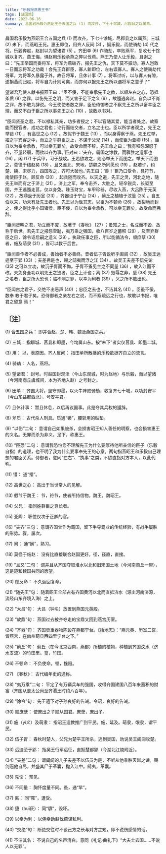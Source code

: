```yaml
---
title: "乐毅报燕惠王书"
tags: [战国策]
date: 2022-06-16
summary: 昌国君乐毅为燕昭王合五国之兵 (1) 而攻齐，下七十馀城，尽郡县之以属燕。
---
```


昌国君乐毅为燕昭王合五国之兵 (1) 而攻齐，下七十馀城，尽郡县之以属燕。三城 (2) 未下，而燕昭王死。惠王即位，用齐人反间 (3) ，疑乐毅，而使骑劫 (4) 代之将。乐毅奔赵，赵封以为望诸君 (5) 。齐田单 (6) 诈骑劫，卒败燕军，复收七十馀城以复齐。燕王悔，惧赵用乐毅承燕之弊以伐燕。燕王乃使人让乐毅，且谢之曰：“先王举国而委将军，将军为燕破齐，报先王之仇，天下莫不振动，寡人岂敢一日而忘将军之功哉！会先王弃群臣，寡人新即位，左右误寡人。寡人之使骑劫代将军，为将军久暴露于外，故召将军，且休计事 (7) 。将军过听，以与寡人有隙，遂捐燕而归赵，将军自为计则可矣，而亦何以报先王之所以遇将军之意乎？”

望诸君乃使人献书报燕王曰：“臣不佞，不能奉承先王之教，以顺左右之心，恐抵斧质 (8) 之罪，以伤先王之明，而又害于足下之义 (9) ，故遁逃奔赵。自负以不肖之罪，故不敢为辞说。今王使使者数之罪，臣恐侍御者之不察先王之所以畜幸臣之理，而又不白于臣之所以事先王之心 (10) ，故敢以书对。

“臣闻贤圣之君，不以禄私其亲，功多者授之；不以官随其爱，能当者处之。故察能而授官者，成功之君也；论行而结交者，立名之士也。臣以所学者观之，先王之举错 (11) ，有高世之心 (12) 。故假节于魏王 (13) ，而以身得察于燕。先王过举，擢之乎宾客之中，而立之乎群臣之上，不谋于父兄 (14) ，而使臣为亚卿 (15) 。臣自以为奉令承教，可以幸无罪矣，故受命而不辞。先王命之曰：‘我有积怨深怒于齐，不量轻弱，而欲以齐为事。’臣对曰：‘夫齐，霸国之馀教，而骤胜之遗事也 (16) 。闲 (17) 于兵甲，习于战攻。王若欲攻之，则必举天下而图之。举天下而图之，莫径于结赵矣 (18) 。且又淮北、宋地，楚魏之所同愿也 (19) 。赵若许，约楚、魏、宋尽力，四国攻之，齐可大破也。’先王曰：‘善！’臣乃口受令，具符节，南使臣于赵，顾反命 (20) ，起兵随而攻齐。以天之道，先王之灵，河北之地，随先王举而有之于济上 (21) 。济上之军，奉令击齐，大胜之。轻卒锐兵，长驱至国，齐王逃遁走莒，仅以身免。珠玉财宝，车甲珍器，尽收入燕，大吕陈于元英 (22) ，故鼎返于历室 (23) ，齐器设于宁台 (24) ，蓟丘之植植于汶篁 (25) 。自五伯以来，功未有及先王者也。先王以为惬其志，以臣为不顿命 (26) ，故裂地而封之，使之得比乎小国诸侯。臣不佞，自以为奉令承教，可以幸无罪矣，故受命而弗辞。

“臣闻贤明之君，功立而不废，故著于《春秋》 (27) ；蚤知之士，名成而不毁，故称于后世。若先王之报怨雪耻，夷万乘之强国，收八百岁之蓄积 (28) ，及至弃群臣之日，馀令诏后嗣之遗义 (29) 。执政任事之臣，所以能循法令，顺庶孽 (30) 者，施及萌隶 (31) ，皆可以教于后世。

“臣闻善作者不必善成，善始者不必善终。昔者伍子胥说听乎阖闾 (32) ，故吴王远迹至于郢 (33) ；夫差弗是也，赐之鸱夷而浮之江 (34) 。故吴王夫差不悟先论 (35) 之可以立功，故沉子胥而不悔。子胥不蚤见主之不同量 (36) ，故入江而不改。夫免身全功以明先王之迹者，臣之上计也；离 (37) 毁辱之非，堕 (38) 先王之名者，臣之所大恐也；临不测之罪，以幸为利者 (39) ，义之所不敢出也。

“臣闻古之君子，交绝不出恶声 (40) ；忠臣之去也，不洁其名 (41) 。臣虽不佞，数奉
教于君子矣。恐侍御者之亲左右之说，而不察疏远之行也，故敢以书报，唯君之留意
焉！”

## 〔注〕　

(1) 合五国之兵： 即并合赵、楚、韩、魏及燕国之兵。

(2) 三城： 指聊城、莒县和即墨，今均属山东。按“未下”者实仅莒县、即墨二城。

(3) 用： 以，表原因。齐人反间： 指田单所散播的乐毅欲据齐自立的流言。

(4) 骑劫： 人名，燕将。

(5) 望诸君： 封号。时赵国封观津（今山东观城，时为赵地）与乐毅，而以望诸（今河南商丘虞城间，本为齐地入赵）之号封之。

(6) 田单： 齐国大将，坚守即墨，以火牛阵败骑劫，收复齐七十城，以功封安平（今山东益都西北），号安平君。

(7) 且休计事： 暂且休息，以后再议国事。此是夺其兵权的遁辞。

(8) 斧质： 古代杀人刑具。质通“锧”，腰斩用的砧垫。

(9) “以伤”二句： 意谓自己如果被杀，会损害昭王知人善任的明察，也会损害惠王的义名。无罪而杀为非义。足下，称惠王。

(10) “臣恐”二句： 意谓我恐怕您不理解先王为什么要厚待他所亲信的臣子（乐毅自指）的道理，也不明了我为什么要事奉先王的心意。两句指燕昭王和乐毅自己理想的君臣关系。侍御者，意同“左右”、“执事”之类，不欲直指对方本人，以此代称。

(11) 错： 通“措”。

(12) 高世之心： 高出于当世常人的见解。

(13) 假节于魏王： 节，符节，使者所持信物。魏王，魏昭王。

(14) 父兄： 指同姓群臣之尊长者。

(15) 亚卿： 职位仅次于正卿的官。

(16) “夫齐”三句： 意谓齐国曾作为霸国，留下争夺霸业的传统经验，有战争屡胜的形势。骤，屡次。

(17) 闲： 通“娴”，熟习。

(18) 莫径于结赵： 没有比直接联合赵国更好。径，径直，直接。

(19) “且又”二句： 谓并且从齐国夺取淮水以北和旧宋国土地（今河南商丘一带），这是楚和魏国共同的愿望。

(20) 顾反命： 不久返回复命。

(21) “随先王”句： 随着昭王全部占有齐国黄河以北而直抵济水（源出河南济源，流经山东齐境入海）之上。

(22) “大吕”句： 大吕（钟名）放置到燕国元英殿。

(23) “故鼎”句： 燕国过去被齐夺走的宝鼎又回到燕宫历室。

(24) “齐器”句： 齐国贵重器物陈设在燕都宁台。《括地志》：“燕元英、历室二宫，皆燕宫，在幽州蓟县西四里宁台之下。”

(25) “蓟丘”句： 蓟丘（在今北京西南，燕都）所植的植物，种植到齐国汶水（济水支流）的竹田里。篁，竹田。

(26) 不顿命： 不负使命。顿，挫阻。

(27) 《春秋》： 古代编年史的通称。

(28) “夷万乘”二句： 平定了有万辆兵车的强国，收得齐国建国八百年来蓄积的财富（齐国从姜太公尚至齐湣王时约八百年）。

(29) “馀令”句： 先王遗下对子孙良好的告诫。令诏，良好的告诫。

(30) 顺庶孽： 使庶出之子顺从国君。庶孽，庶出子。

(31) 施（yì义）及萌隶： 指昭王遗教推广到平民。施，延及。萌隶，氓隶，谓平民。

(32) 伍子胥： 春秋时楚人，父兄为楚平王所杀，逃到吴国，劝说吴王阖闾攻楚。

(33) 远迹至于郢： 指吴王行军远征，直抵楚都郢（今湖北江陵附近）。

(34) “夫差”二句： 谓阖闾的儿子夫差不以伍员为是，不听从他乘胜灭越之谏，赐剑逼他自尽，并盛其尸于革囊，抛入江中。鸱夷，革囊。

(35) 先论： 预见。

(36) 不同量： 胸怀度量不同。蚤，通“早”。

(37) 离： 同“罹”，遭受。

(38) 堕（huī灰）： 同“隳”，毁坏。

(39) 以幸为利： 以侥幸助赵伐燕谋私利。

(40) “交绝”句： 断绝交往时不谈己方之长与对方之短，即不说伤感情的话。

(41) 不洁其名： 不说自己的名声清白。意同《礼记·曲礼下》“大夫士去国……不说人以无罪”。